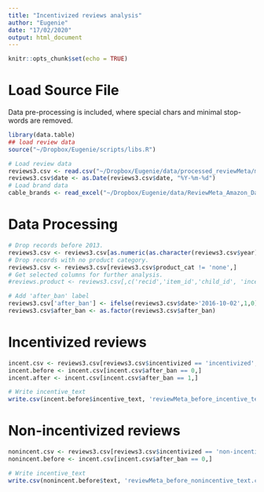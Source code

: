 ```yaml
---
title: "Incentivized reviews analysis"
author: "Eugenie"
date: "17/02/2020"
output: html_document
---
```


```r
knitr::opts_chunk$set(echo = TRUE)
```

# Load Source File

Data pre-processing is included, where special chars and minimal stop-words are removed.
```r
library(data.table)
## load review data
source("~/Dropbox/Eugenie/scripts/libs.R")
```

```r
# Load review data
reviews3.csv <- read.csv("~/Dropbox/Eugenie/data/processed_reviewMeta/merged-reviews.csv")
reviews3.csv$date <- as.Date(reviews3.csv$date, "%Y-%m-%d")
# Load brand data
cable_brands <- read_excel("~/Dropbox/Eugenie/data/ReviewMeta_Amazon_Data/amazon-cables.xlsx")
```


# Data Processing

```r
# Drop records before 2013.
reviews3.csv <- reviews3.csv[as.numeric(as.character(reviews3.csv$year))>2015,]
# Drop records with no product category.
reviews3.csv <- reviews3.csv[reviews3.csv$product_cat != 'none',]
# Get selected columns for further analysis.
#reviews.product <- reviews3.csv[,c('recid','item_id','child_id', 'incentivized','product_cat','rating','word_count','helpful_yes','date','year','month','week')]
```

```r
# Add 'after_ban' label
reviews3.csv['after_ban'] <- ifelse(reviews3.csv$date>'2016-10-02',1,0)
reviews3.csv$after_ban <- as.factor(reviews3.csv$after_ban)
```

# Incentivized reviews

```r
incent.csv <- reviews3.csv[reviews3.csv$incentivized == 'incentivized',]
incent.before <- incent.csv[incent.csv$after_ban == 0,]
incent.after <- incent.csv[incent.csv$after_ban == 1,]
```

```r
# Write incentive_text
write.csv(incent.before$incentive_text, 'reviewMeta_before_incentive_text.csv')
```

# Non-incentivized reviews

```r
nonincent.csv <- reviews3.csv[reviews3.csv$incentivized == 'non-incentivized',]
nonincent.before <- incent.csv[incent.csv$after_ban == 0,]
```

```r
# Write incentive_text
write.csv(nonincent.before$text, 'reviewMeta_before_nonincentive_text.csv')
```

